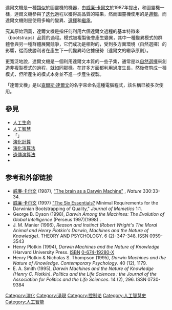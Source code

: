 達爾文機是一種[[類比|類似]]於圖靈機的機器，由[[威廉·卡尔文|威廉·卡爾文]]於1987年提出，和圖靈機一樣，達爾文機參與了[[迭代|迭代]]過程以獲得高品質的結果，然而圖靈機使用的是[[逻辑|邏輯]]，而達爾文機則是使用多輪的變異、[[自然选择|選擇]]和[[继承|繼承]]。

究其原始涵義，達爾文機是指任何利用六個達爾文過程的基本特徵來{{le|自舉|Bootstrapping}}（bootstraps）品質的過程。模式被複製後會產生變異，其中一種變異模式的群體會與另一種群體展開競爭，它們成功是相對的，受到多方面環境（自然選擇）的影響，從而使勝利者在產生下一代變異時佔據優勢（達爾文的繼承原則）。


更寬泛地說，達爾文機是一個利用達爾文本質的一些子集，通常是以[[自然选择|自然選擇]]來創造非複製模式的過程，就如同{{le|神經達爾文主義|Neural Darwinism}}那樣。{{le|神經發育|Development of the nervous system}}在許多方面都利用過度生長，然後修剪成一種模式，但所產生的模式本身並不進一步產生複製。

「達爾文機」是以[[查尔斯·达尔文|查爾斯·達爾文]]的名字來命名這種電腦程式，該名稱已被多次使用。

== 參見 ==

* [[人工生命|人工生命]]
* [[人工智能|人工智慧]]
* 「{{le|機器中的達爾文|Darwin among the Machines}}」
* [[进化计算|演化計算]]
* [[进化算法|演化演算法]]
* [[遗传算法|遺傳演算法]]
* {{le|通用達爾文主義|Universal Darwinism}}

== 参考和外部链接 ==

* [[威廉·卡尔文|威廉·卡尔文]] (1987), [http://www.williamcalvin.com/1980s/1987Nature.htm "The brain as a Darwin Machine"] {{Wayback|url=http://www.williamcalvin.com/1980s/1987Nature.htm |date=20201002022536 }}, ''Nature'' 330:33-34.
* [[威廉·卡尔文|威廉·卡尔文]] (1997) [http://www.williamcalvin.com/1990s/1997JMemetics.htm "The Six Essentials?] {{Wayback|url=http://www.williamcalvin.com/1990s/1997JMemetics.htm |date=20210126013408 }} Minimal Requirements for the Darwinian Bootstrapping of Quality,"  ''Journal of Memetics'' 1:1.
* George B. Dyson (1998), ''Darwin Among the Machines: The Evolution of Global Intelligence'' (Perseus 1997)(1998) {{ISBN|0-7382-0030-1}}.
* J. M. Manier (1996), ''Reason and Instinct (Robert Wright's The Moral Animal and Henry Plotkin's Darwin, Machines and the Nature of Knowledge)''. THEORY AND PSYCHOLOGY. 6 (2): 347-348. ISSN 0959-3543
* Henry Plotkin (1994), ''Darwin Machines and the Nature of Knowledge'' (Harvard University Press. {{ISBN|0-674-19280-X}}[[ISBN_(identifier)|ISBN]] [[Special:BookSources/0-674-19280-X|0-674-19280-X]]
* Henry Plotkin & Nicholas S. Thompson (1995), ''Darwin Machines and the Nature of Knowledge''. ''Contemporary Psychology''. 40 (12), 1179.
* E. A. Smith (1995), ''Darwin Machines and the Nature of Knowledge (Henry C. Plotkin)''. ''Politics and the Life Sciences : the Journal of the Association for Politics and the Life Sciences''. 14 (2), 296. ISSN 0730-9384
[[Category:演化|Category:演化]]
[[Category:湧現|Category:湧現]]
[[Category:控制论|Category:控制论]]
[[Category:人工智慧史|Category:人工智慧史]]
[[Category:人工智能|Category:人工智能]]